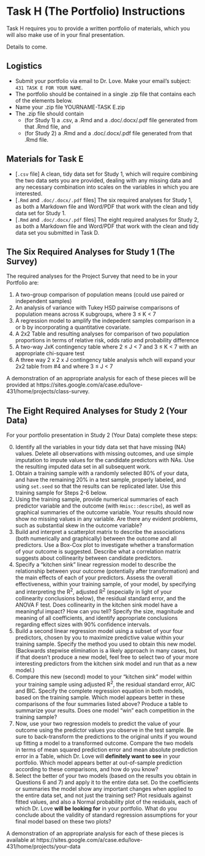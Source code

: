 # Task H (The Portfolio) Instructions {#taskH}

Task H requires you to provide a written portfolio of materials, which you will also make use of in your final presentation. 

Details to come.

## Logistics

- Submit your portfolio via email to Dr. Love. Make your email's subject: `431 TASK E FOR YOUR NAME`.
- The portfolio should be contained in a single .zip file that contains each of the elements below. 
- Name your .zip file YOURNAME-TASK E.zip
- The .zip file should contain 
    + (for Study 1) a .csv, a .Rmd and a .doc/.docx/.pdf file generated from that .Rmd file, and 
    + (for Study 2) a .Rmd and a .doc/.docx/.pdf file generated from that .Rmd file.

## Materials for Task E

- [`.csv` file] A clean, tidy data set for Study 1, which will require combining the two data sets you are provided, dealing with any missing data and any necessary combination into scales on the variables in which you are interested.
- [`.Rmd` and `.doc/.docx/.pdf` files] The six required analyses for Study 1, as both a Markdown file and Word/PDF that work with the clean and tidy data set for Study 1.
- [`.Rmd` and `.doc/.docx/.pdf` files] The eight required analyses for Study 2, as both a Markdown file and Word/PDF that work with the clean and tidy data set you submitted in Task D.

## The Six Required Analyses for Study 1 (The Survey)

The required analyses for the Project Survey that need to be in your Portfolio are:

1. A two-group comparison of population means (could use paired or independent samples)
2. An analysis of variance with Tukey HSD pairwise comparisons of population means across K subgroups, where 3 $\leq$ K < 7
3. A regression model to amplify the indepedent samples comparison in a or b by incorporating a quantitative covariate.
4. A 2x2 Table and resulting analyses for comparison of two population proportions in terms of relative risk, odds ratio and probability difference
5. A two-way JxK contingency table where 2 $\leq$ J < 7 and 3 $\leq$ K < 7 with an appropriate chi-square test
6. A three way 2 x 2 x J contingency table analysis whch will expand your 2x2 table from #4 and where 3 $\leq$ J < 7

A demonstration of an appropriate analysis for each of these pieces will be provided at https://sites.google.com/a/case.edu/love-431/home/projects/class-survey.

\newpage

## The Eight Required Analyses for Study 2 (Your Data)

For your portfolio presentation in Study 2 (Your Data) complete these steps:

0. Identify all the variables in your tidy data set that have missing (NA) values. Delete all observations with missing outcomes, and use simple imputation to impute values for the candidate predictors with NAs. Use the resulting imputed data set in all subsequent work.
1. Obtain a training sample with a randomly selected 80% of your data, and have the remaining 20% in a test sample, properly labeled, and using `set.seed` so that the results can be replicated later. Use this training sample for Steps 2-6 below.
2. Using the training sample, provide numerical summaries of each predictor variable and the outcome (with `Hmisc::describe`), as well as graphical summaries of the outcome variable. Your results should now show no missing values in any variable. Are there any evident problems, such as substantial skew in the outcome variable?
3. Build and interpret a scatterplot matrix to describe the associations (both numerically and graphically) between the outcome and all predictors. Use a Box-Cox plot to investigate whether a transformation of your outcome is suggested. Describe what a correlation matrix suggests about collinearity between candidate predictors.
4. Specify a "kitchen sink" linear regression model to describe the relationship between your outcome (potentially after transformation) and the main effects of each of your predictors. Assess the overall effectiveness, within your training sample, of your model, by specifying and interpreting the R^2^, adjusted R^2^ (especially in light of your collinearity conclusions below), the residual standard error, and the ANOVA F test. Does collinearity in the kitchen sink model have a meaningful impact? How can you tell? Specify the size, magnitude and meaning of all coefficients, and identify appropriate conclusions regarding effect sizes with 90% confidence intervals.
5. Build a second linear regression model using a subset of your four predictors, chosen by you to maximize predictive value within your training sample. Specify the method you used to obtain this new model. (Backwards stepwise elimination is a likely approach in many cases, but if that doesn't produce a new model, feel free to select two of your more interesting predictors from the kitchen sink model and run that as a new model.)
6. Compare this new (second) model to your "kitchen sink" model within your training sample using adjusted R^2^, the residual standard error, AIC and BIC. Specify the complete regression equation in both models, based on the training sample. Which model appears better in these comparisons of the four summaries listed above? Produce a table to summarize your results. Does one model "win" each competition in the training sample?
7. Now, use your two regression models to predict the value of your outcome using the predictor values you observe in the test sample. Be sure to back-transform the predictions to the original units if you wound up fitting a model to a transformed outcome. Compare the two models in terms of mean squared prediction error and mean absolute prediction error in a Table, which Dr. Love will **definitely want to see** in your portfolio. Which model appears better at out-of-sample prediction according to these comparisons, and how do you know?
8. Select the better of your two models (based on the results you obtain in Questions 6 and 7) and apply it to the entire data set. Do the coefficients or summaries the model show any important changes when applied to the entire data set, and not just the training set? Plot residuals against fitted values, and also a Normal probability plot of the residuals, each of which Dr. Love **will be looking for** in your portfolio. What do you conclude about the validity of standard regression assumptions for your final model based on these two plots?

A demonstration of an appropriate analysis for each of these pieces is available at https://sites.google.com/a/case.edu/love-431/home/projects/your-data